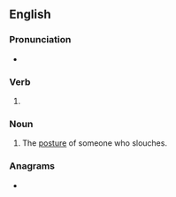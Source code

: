 ==English==

===Pronunciation===
* {{rhymes|aʊtʃɪŋ|lang=en}}

===Verb===
{{head|en|verb form}}

# {{present participle of|slouch|lang=en|nocat=1}}

===Noun===
{{en-noun}}

# The [[posture]] of someone who slouches.

===Anagrams===
* {{anagrams|en|a=cghilnosu|Coughlins}}